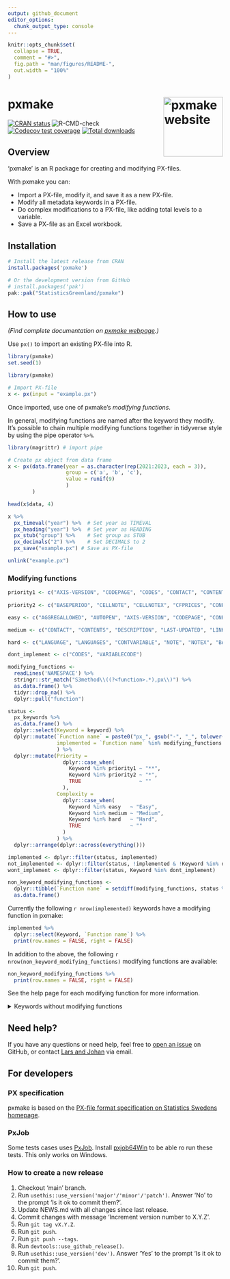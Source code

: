 ```yaml
---
output: github_document
editor_options: 
  chunk_output_type: console
---
```


<!-- README.md is generated from README.Rmd. Please edit that file -->

```r
knitr::opts_chunk$set(
  collapse = TRUE,
  comment = "#>",
  fig.path = "man/figures/README-",
  out.width = "100%"
)
```

# pxmake <a href="https://statisticsgreenland.github.io/pxmake/"><img src="man/figures/logo.png" align="right" height="139" alt="pxmake website" /></a>

<!-- badges: start -->
[![CRAN status](https://www.r-pkg.org/badges/version/pxmake)](https://cran.r-project.org/package=pxmake)
![R-CMD-check](https://github.com/StatisticsGreenland/pxmake/actions/workflows/R-CMD-check.yml/badge.svg)
[![Codecov test coverage](https://codecov.io/gh/StatisticsGreenland/pxmake/branch/main/graph/badge.svg)](https://app.codecov.io/gh/StatisticsGreenland/pxmake?branch=main)
[![Total downloads](http://cranlogs.r-pkg.org/badges/grand-total/pxmake?color=blue)](https://cran.r-project.org/package=pxmake)
<!-- badges: end -->

## Overview

‘pxmake’ is an R package for creating and modifying PX-files.

With pxmake you can:

- Import a PX-file, modify it, and save it as a new PX-file.
- Modify all metadata keywords in a PX-file.
- Do complex modifications to a PX-file, like adding total levels to a
  variable.
- Save a PX-file as an Excel workbook.


## Installation

``` r
# Install the latest release from CRAN
install.packages('pxmake')

# Or the development version from GitHub
# install.packages('pak')
pak::pak("StatisticsGreenland/pxmake")
```

## How to use

*(Find complete documentation on [pxmake webpage](https://statisticsgreenland.github.io/pxmake/).)*

Use `px()` to import an existing PX-file into R.

```r
library(pxmake)
set.seed(1)
```

```r
library(pxmake)

# Import PX-file
x <- px(input = "example.px")
```

Once imported, use one of pxmake's *modifying functions*. 

In general, modifying functions are named after the keyword they modify. It's possible to chain multiple modifying functions together in tidyverse style by using the pipe operator `%>%`.

```r
library(magrittr) # import pipe

# Create px object from data frame
x <- px(data.frame(year = as.character(rep(2021:2023, each = 3)), 
                   group = c('a', 'b', 'c'), 
                   value = runif(9)
                   )
        ) 

head(x$data, 4)

x %>% 
  px_timeval("year") %>%  # Set year as TIMEVAL
  px_heading("year") %>%  # Set year as HEADING
  px_stub("group") %>%    # Set group as STUB
  px_decimals("2") %>%    # Set DECIMALS to 2
  px_save("example.px") # Save as PX-file
```

```r
unlink("example.px")
```


### Modifying functions

```r
priority1 <- c("AXIS-VERSION", "CODEPAGE", "CODES", "CONTACT", "CONTENTS", "CONTVARIABLE", "COPYRIGHT", "DATA", "DESCRIPTION", "DOMAIN", "ELIMINATION", "LANGUAGE", "LANGUAGES", "MAP", "NOTE", "NOTEX", "PRECISION", "SHOWDECIMALS", "SOURCE", "STOCKFA", "SUBJECT-AREA", "SUBJECT-CODE", "TABLEID", "UNITS", "UPDATE-FREQUENCY", "VALUENOTE", "VALUENOTE", "VALUENOTEX", "VALUES", "VARIABLE-TYPE", "VARIABLECODE")
               
priority2 <- c("BASEPERIOD", "CELLNOTE", "CELLNOTEX", "CFPRICES", "CONFIDENTIAL")

easy <- c("AGGREGALLOWED", "AUTOPEN", "AXIS-VERSION", "CODEPAGE", "CONFIDENTIAL", "COPYRIGHT", "NEXT-UPDATE", "SHOWDECIMALS", "SUBJECT-CODE", "TABLEID", "UPDATE-FREQUENCY", "CFPRICES", "DATA", "MAP", "STOCKFA")

medium <- c("CONTACT", "CONTENTS", "DESCRIPTION", "LAST-UPDATED", "LINK", "SOURCE", "SUBJECT-AREA", "TITLE", "UNITS", "DOMAIN", "ELIMINATION", "PRECISION", "VALUENOTE", "VALUENOTEX")

hard <- c("LANGUAGE", "LANGUAGES", "CONTVARIABLE", "NOTE", "NOTEX", "BASEPERIOD", "CELLNOTE", "CELLNOTEX", "VALUES", "VARIABLE-TYPE")

dont_implement <- c("CODES", "VARIABLECODE")

modifying_functions <-
  readLines('NAMESPACE') %>%
  stringr::str_match("S3method\\((?<function>.*),px\\)") %>%
  as.data.frame() %>%
  tidyr::drop_na() %>% 
  dplyr::pull("function")

status <- 
  px_keywords %>%
  as.data.frame() %>% 
  dplyr::select(Keyword = keyword) %>% 
  dplyr::mutate(`Function name` = paste0("px_", gsub("-", "_", tolower(Keyword))),
                implemented = `Function name` %in% modifying_functions
                ) %>% 
  dplyr::mutate(Priority = 
                  dplyr::case_when(
                    Keyword %in% priority1 ~ "**",
                    Keyword %in% priority2 ~ "*",
                    TRUE                   ~ ""
                  ),
                Complexity = 
                  dplyr::case_when(
                    Keyword %in% easy   ~ "Easy",
                    Keyword %in% medium ~ "Medium",
                    Keyword %in% hard   ~ "Hard",
                    TRUE                ~ ""
                  )
                ) %>% 
  dplyr::arrange(dplyr::across(everything()))

implemented <- dplyr::filter(status, implemented)
not_implemented <- dplyr::filter(status, !implemented & !Keyword %in% dont_implement)
wont_implement <- dplyr::filter(status, Keyword %in% dont_implement)

non_keyword_modifying_functions <- 
  dplyr::tibble(`Function name` = setdiff(modifying_functions, status %>% dplyr::pull(`Function name`))) %>% 
  as.data.frame()
```

Currently the following `r nrow(implemented)` keywords have a modifying function in pxmake:

```r
implemented %>%
  dplyr::select(Keyword, `Function name`) %>% 
  print(row.names = FALSE, right = FALSE)
```

In addition to the above, the following `r nrow(non_keyword_modifying_functions)` modifying functions are available:

```r
non_keyword_modifying_functions %>% 
  print(row.names = FALSE, right = FALSE)
```

See the help page for each modifying function for more information.

<details>
<summary>Keywords without modifying functions</summary>
These `r nrow(not_implemented)` keywords currently doesn't have a modifying function, but can be implemented.
```r
not_implemented %>% 
  dplyr::select(-implemented) %>% 
  print(row.names = FALSE, right = FALSE)
```

Finally these `r nrow(wont_implement)` keywords will not have a modifying function, because they are automatically determined by the data.

```r
wont_implement %>%
  dplyr::select(Keyword) %>% 
  print(row.names = FALSE, right = FALSE)
```
</details>

## Need help?
If you have any questions or need help, feel free to [open an issue](https://github.com/StatisticsGreenland/pxmake/issues/new) on GitHub, or contact [Lars and Johan](https://github.com/StatisticsGreenland/pxmake/graphs/contributors) via email.

## For developers

### PX specification

pxmake is based on the [PX-file format specification on Statistics Swedens homepage](https://www.scb.se/globalassets/vara-tjanster/px-programmen/px-file_format_specification_2013.pdf).

### PxJob

Some tests cases uses [PxJob](https://stat.fi/tup/tilastotietokannat/px-tuoteperhe_en.html). Install [pxjob64Win](https://github.com/StatisticsGreenland/pxjob64Win) to be able ro run these tests. This only works on Windows.

### How to create a new release

1.  Checkout 'main' branch.
2.  Run `usethis::use_version('major'/'minor'/'patch')`. Answer 'No' to the prompt 'Is it ok to commit them?'.
3.  Update NEWS.md with all changes since last release.
4.  Commit changes with message 'Increment version number to X.Y.Z'.
5.  Run `git tag vX.Y.Z`.
6.  Run `git push`.
7.  Run `git push --tags`.
8.  Run `devtools::use_github_release()`.
9. Run `usethis::use_version('dev')`. Answer 'Yes' to the prompt 'Is it ok to commit them?'.
10. Run `git push`.

